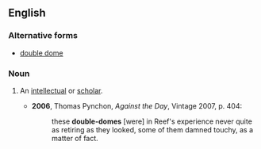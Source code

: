==English==
===Alternative forms===
*[[double dome]]

===Noun===
{{en-noun|sg=[[double]]-[[dome]]}}

# {{slang}} An [[intellectual]] or [[scholar]].
#*'''2006''', Thomas Pynchon, ''Against the Day'', Vintage 2007, p. 404:
#*:these '''double-domes''' [were] in Reef's experience never quite as retiring as they looked, some of them damned touchy, as a matter of fact.